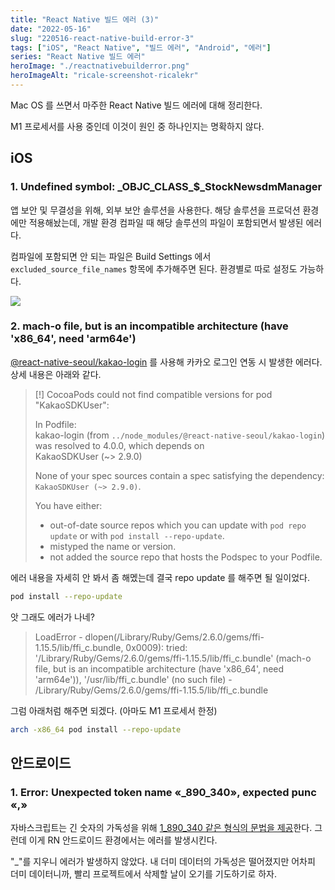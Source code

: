 ```yaml
---
title: "React Native 빌드 에러 (3)"
date: "2022-05-16"
slug: "220516-react-native-build-error-3"
tags: ["iOS", "React Native", "빌드 에러", "Android", "에러"]
series: "React Native 빌드 에러"
heroImage: "./reactnativebuilderror.png"
heroImageAlt: "ricale-screenshot-ricalekr"
---
```


Mac OS 를 쓰면서 마주한 React Native 빌드 에러에 대해 정리한다.

M1 프로세서를 사용 중인데 이것이 원인 중 하나인지는 명확하지 않다.

## iOS

### 1. Undefined symbol: \_OBJC_CLASS\_$_StockNewsdmManager

앱 보안 및 무결성을 위해, 외부 보안 솔루션을 사용한다. 해당 솔루션을 프로덕션 환경에만 적용해놨는데, 개발 환경 컴파일 때 해당 솔루션의 파일이 포함되면서 발생된 에러다.

컴파일에 포함되면 안 되는 파일은 Build Settings 에서 `excluded_source_file_names` 항목에 추가해주면 된다. 환경별로 따로 설정도 가능하다.

![](./1.png)

### 2. mach-o file, but is an incompatible architecture (have 'x86_64', need 'arm64e')

[@react-native-seoul/kakao-login](https://github.com/react-native-seoul/react-native-kakao-login) 를 사용해 카카오 로그인 연동 시 발생한 에러다. 상세 내용은 아래와 같다.

> [!] CocoaPods could not find compatible versions for pod "KakaoSDKUser":
>
> In Podfile:  
> kakao-login (from `../node_modules/@react-native-seoul/kakao-login`) was resolved to 4.0.0, which depends on  
> KakaoSDKUser (~> 2.9.0)
>
> None of your spec sources contain a spec satisfying the dependency: `KakaoSDKUser (~> 2.9.0)`.
>
> You have either:
>
> - out-of-date source repos which you can update with `pod repo update` or with `pod install --repo-update`.
> - mistyped the name or version.
> - not added the source repo that hosts the Podspec to your Podfile.

에러 내용을 자세히 안 봐서 좀 해멨는데 결국 repo update 를 해주면 될 일이었다.

```sh
pod install --repo-update
```

앗 그래도 에러가 나네?

> LoadError - dlopen(/Library/Ruby/Gems/2.6.0/gems/ffi-1.15.5/lib/ffi_c.bundle, 0x0009): tried: '/Library/Ruby/Gems/2.6.0/gems/ffi-1.15.5/lib/ffi_c.bundle' (mach-o file, but is an incompatible architecture (have 'x86_64', need 'arm64e')), '/usr/lib/ffi_c.bundle' (no such file) - /Library/Ruby/Gems/2.6.0/gems/ffi-1.15.5/lib/ffi_c.bundle

그럼 아래처럼 해주면 되겠다. (아마도 M1 프로세서 한정)

```sh
arch -x86_64 pod install --repo-update
```

## 안드로이드

### 1. Error: Unexpected token name «\_890_340», expected punc «,»

자바스크립트는 긴 숫자의 가독성을 위해 [1_890_340 같은 형식의 문법을 제공](https://v8.dev/features/numeric-separators)한다. 그런데 이게 RN 안드로이드 환경에서는 에러를 발생시킨다.

"\_"를 지우니 에러가 발생하지 않았다. 내 더미 데이터의 가독성은 떨어졌지만 어차피 더미 데이터니까, 빨리 프로젝트에서 삭제할 날이 오기를 기도하기로 하자.
